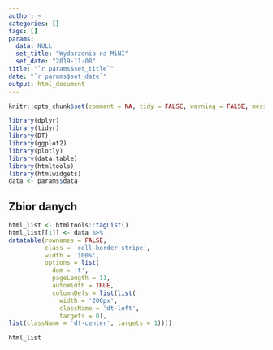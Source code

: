 ```yaml
---
author: ~
categories: []
tags: []
params:
  data: NULL
  set_title: "Wydarzenia na MiNI"
  set_date: "2019-11-08"
title: "`r params$set_title`"
date: "`r params$set_date`"
output: html_document
--- 
```

```r
knitr::opts_chunk$set(comment = NA, tidy = FALSE, warning = FALSE, message = FALSE, echo = FALSE)
```


```r
library(dplyr)
library(tidyr)
library(DT)
library(ggplot2)
library(plotly)
library(data.table)
library(htmltools)
library(htmlwidgets)
data <- params$data

```

## Zbior danych

```r

html_list <- htmltools::tagList()
html_list[[1]] <- data %>%
datatable(rownames = FALSE,
          class = 'cell-border stripe',
          width = '100%',
          options = list(
            dom = 't',
            pageLength = 11,
            autoWidth = TRUE,
            columnDefs = list(list(
              width = '200px',
              className = 'dt-left',
              targets = 0),
list(className = 'dt-center', targets = 1))))

html_list
```

